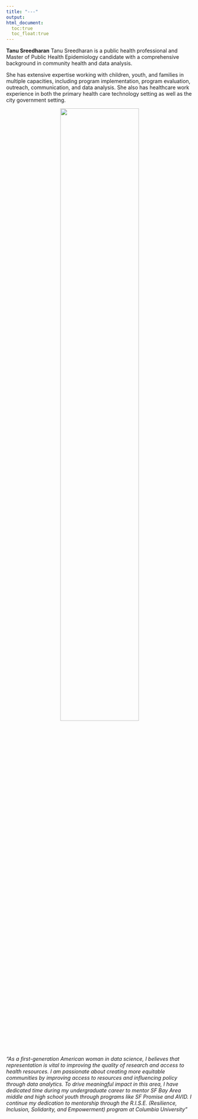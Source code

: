 ```yaml
---
title: "---"
output: 
html_document:
  toc:true
  toc_float:true
---
```


**Tanu Sreedharan** Tanu Sreedharan is a public health professional and Master of Public Health Epidemiology candidate with a comprehensive background in community health and data analysis. 

She has extensive expertise working with children, youth, and families in multiple capacities, including program implementation, program evaluation, outreach, communication, and data analysis. She also has healthcare work experience in both the primary health care technology setting as well as the city government setting.

<center><img src="t-sreed.png" style="width:65%"></center>

<i>"As a first-generation American woman in data science, I believes that representation is vital to improving the quality of research and access to health resources. I am passionate about creating more equitable communities by improving access to resources and influencing policy through data analytics. To drive meaningful impact in this area, I have dedicated time during my undergraduate career to mentor SF Bay Area middle and high school youth through programs like SF Promise and AVID. I continue my dedication to mentorship through the R.I.S.E. (Resilience, Inclusion, Solidarity, and Empowerment) program at Columbia University"</i>



